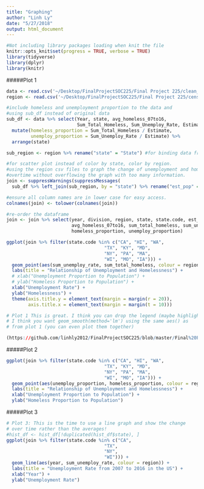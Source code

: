 ```yaml
---
title: "Graphing"
author: "Linh Ly"
date: "5/27/2018"
output: html_document
---
```

```r
#Not including library packages loading when knit the file 
knitr::opts_knit$set(progress = TRUE, verbose = TRUE)
library(tidyverse)
library(dplyr)
library(knitr)
```

#####Plot 1 
```r
data <- read.csv('~/Desktop/FinalProjectSOC225/Final Project 225/clean_output/data.csv')
region <- read.csv('~/Desktop/FinalProjectSOC225/Final Project 225/census-regions-master/us census bureau regions and divisions.csv')

#include homeless and unemployment proportion to the data and 
#using sub_df instead of original data 
sub_df <- data %>% select(Year, state, avg_homeless_07to16, 
                          Sum_Total_Homeless, Sum_Unemploy_Rate, Estimate) %>% 
  mutate(homeless_proportion = Sum_Total_Homeless / Estimate, 
         unemploy_proportion = Sum_Unemploy_Rate / Estimate) %>%
  arrange(state) 

sub_region <- region %>% rename("state" = "State") #for binding data frames purposes

#for scatter plot instead of color by state, color by region. 
#using the region csv files to graph the change of unemployment and homeless
#overtime without overflowing the graph with too many information. 
join <- suppressWarnings(suppressMessages(
  sub_df %>% left_join(sub_region, by = "state") %>% rename("est_pop" = "Estimate"))) 

#ensure all column names are in lower case for easy access. 
colnames(join) <- tolower(colnames(join)) 

#re-order the dataframe
join <- join %>% select(year, division, region, state, state.code, est_pop, 
                        avg_homeless_07to16, sum_total_homeless, sum_unemploy_rate, 
                        homeless_proportion, unemploy_proportion) 

ggplot(join %>% filter(state.code %in% c("CA", "HI", "WA", 
                                    "TX", "KY", "MD", 
                                    "NY", "PA", "MA", 
                                    "WI", "MO", "IA"))) +
  geom_point(aes(sum_unemploy_rate, sum_total_homeless, colour = region)) + 
  labs(title = "Relationship of Unemployment and Homelessness") + 
  # xlab("Unemployment Proportion to Population") +
  # ylab("Homeless Proportion to Population") +
  xlab("Unemployment Rate") +
  ylab("Homelessness") +
  theme(axis.title.y = element_text(margin = margin(r = 20)), 
        axis.title.x = element_text(margin = margin(t = 10)))

# Plot 1 This is great. I think you can drop the legend (maybe highlight a few states?) 
# I think you want geom_smooth(method='lm') using the same aes() as 
# from plot 1 (you can even plot them together)

(https://github.com/linhly2012/FinalProjectSOC225/blob/master/Final%20Project%20225/Graphing.Rmd)
```
#####Plot 2
```r
ggplot(join %>% filter(state.code %in% c("CA", "HI", "WA", 
                                    "TX", "KY", "MD", 
                                    "NY", "PA", "MA", 
                                    "WI", "MO", "IA"))) +
  geom_point(aes(unemploy_proportion, homeless_proportion, colour = region)) + 
  labs(title = "Relationship of Unemployment and Homelessness") + 
  xlab("Unemployment Proportion to Population") +
  ylab("Homeless Proportion to Population") 

```
#####Plot 3
```r
# Plot 3: This is the time to use a line graph and show the change 
# over time rather than the averages!
#hist_df <- hist_df[!duplicated(hist_df$state), ]
ggplot(join %>% filter(state.code %in% c("CA", 
                                    "TX",
                                    "NY", 
                                    "WI"))) + 
  geom_line(aes(year, sum_unemploy_rate, colour = region)) +
  labs(title = "Unemployment Rate from 2007 to 2016 in the US") + 
  xlab("Year") +
  ylab("Unemployment Rate")
```


